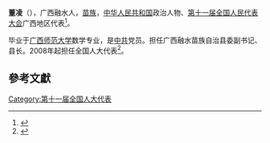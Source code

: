 '''董凌'''（{{bd|1964年||}}），广西融水人，[[苗族|苗族]]，[[中华人民共和国|中华人民共和国]]政治人物、[[第十一届全国人民代表大会|第十一届全国人民代表大会]]广西地区代表<ref>{{cite web|author=新华网|title=第十一届全国人大代表|url=http://news.xinhuanet.com/ziliao/2008-03/03/content_7708230.htm?node=36628|publisher=新华网|accessdate=2014-01-07|archive-date=2014-01-10|archive-url=https://web.archive.org/web/20140110211415/http://news.xinhuanet.com/ziliao/2008-03/03/content_7708230.htm?node=36628|dead-url=no}}</ref>。

毕业于[[广西师范大学|广西师范大学]]数学专业，是[[中共|中共]]党员。担任广西融水苗族自治县委副书记、县长。2008年起担任全国人大代表<ref>{{cite news|title=全国人大代表信息-董凌|url= http://210.82.31.1:8084/delegate/viewDelegate.action?dbid=112024|accessdate=2013-04-05|newspaper=全国人大网|archive-url=https://web.archive.org/web/20140522092345/http://www.npc.gov.cn/delegate/viewDelegate.action?dbid=112024|archive-date=2014-05-22|dead-url=yes}}</ref>。

==參考文獻==
{{reflist}}
[[Category:第十一届全国人大代表|Category:第十一届全国人大代表]]